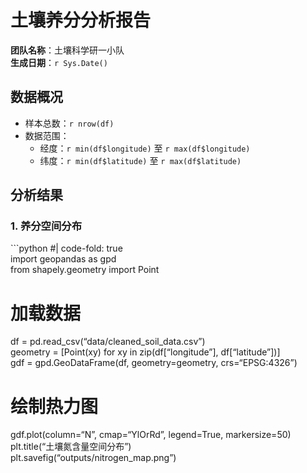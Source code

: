 # 土壤养分分析报告  
**团队名称**：土壤科学研一小队  
**生成日期**：`r Sys.Date()`  

## 数据概况  
- 样本总数：`r nrow(df)`  
- 数据范围：  
  - 经度：`r min(df$longitude)` 至 `r max(df$longitude)`  
  - 纬度：`r min(df$latitude)` 至 `r max(df$latitude)`  

## 分析结果  
### 1. 养分空间分布  
```python
#| code-fold: true  
import geopandas as gpd  
from shapely.geometry import Point  

# 加载数据  
df = pd.read_csv("data/cleaned_soil_data.csv")  
geometry = [Point(xy) for xy in zip(df["longitude"], df["latitude"])]  
gdf = gpd.GeoDataFrame(df, geometry=geometry, crs="EPSG:4326")  

# 绘制热力图  
gdf.plot(column="N", cmap="YlOrRd", legend=True, markersize=50)  
plt.title("土壤氮含量空间分布")  
plt.savefig("outputs/nitrogen_map.png")  